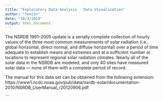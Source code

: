 ```yaml
---
title: "Exploratory Data Analysis - Data Visualization"
author: "Tenzin"
date: "10/3/2019"
output: html_document
---
```


The NSRDB 1991–2005 update is a serially complete collection of hourly values of the three most common measurements of solar radiation (i.e., global horizontal, direct normal, and diffuse horizontal) over a period of time adequate to establish means and extremes and at a sufficient number or locations to represent regional solar radiation climates. Nearly all of the solar data in the NSRDB are modeled, and only 40 sites have measured solar data — none of them with a complete period of record.


The manual for this data set can be obtained from the following extension:
https://www1.ncdc.noaa.gov/pub/data/nsrdb-solar/documentation-2010/NSRDB_UserManual_r20120906.pdf


```

